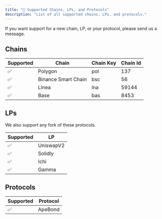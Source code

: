 ```yaml
---
title: "🔗 Supported Chains, LPs, and Protocols"
description: "List of all supported chains, LPs, and protocols."
---
```


If you want support for a new chain, LP, or your protocol, please send us a message.

## Chains

| Supported | Chain               | Chain Key | Chain Id |
| --------- | ------------------- | --------- | -------- |
| ✅        | Polygon             | pol       | 137      |
| ✅        | Binance Smart Chain | bsc       | 56       |
| ✅        | Linea               | lna       | 59144    |
| ✅        | Base                | bas       | 8453     |

## LPs

We also support any fork of these protocols.

| Supported | LP        |
| --------- | --------- |
| ✅        | UniswapV2 |
| ✅        | Solidly   |
| ✅        | Ichi      |
| ✅        | Gamma     |

## Protocols

| Supported | Protocol |
| --------- | -------- |
| ✅        | ApeBond  |
